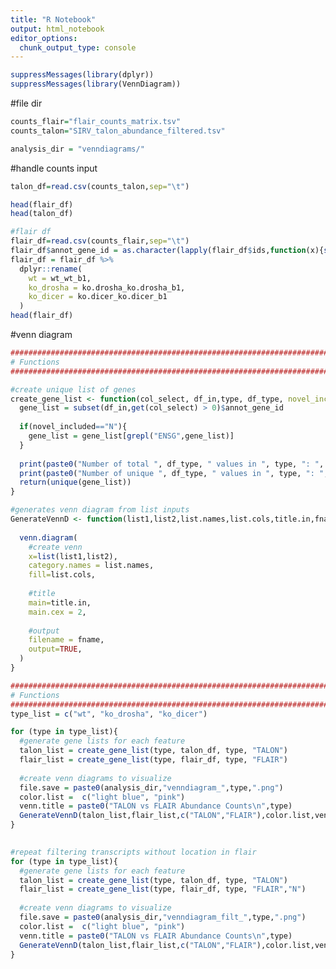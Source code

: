 ```yaml
---
title: "R Notebook"
output: html_notebook
editor_options: 
  chunk_output_type: console
---
```



```r
suppressMessages(library(dplyr))
suppressMessages(library(VennDiagram))

```

#file dir
```r
counts_flair="flair_counts_matrix.tsv"
counts_talon="SIRV_talon_abundance_filtered.tsv"

analysis_dir = "venndiagrams/"
```

#handle counts input
```r
talon_df=read.csv(counts_talon,sep="\t")

head(flair_df)
head(talon_df)

#flair df
flair_df=read.csv(counts_flair,sep="\t")
flair_df$annot_gene_id = as.character(lapply(flair_df$ids,function(x){strsplit(x,"_",fixed=TRUE)[[1]][[2]]}))
flair_df = flair_df %>% 
  dplyr::rename(
    wt = wt_wt_b1,
    ko_drosha = ko.drosha_ko.drosha_b1,
    ko_dicer = ko.dicer_ko.dicer_b1
  )
head(flair_df)
```

#venn diagram
```r
####################################################################################
# Functions
####################################################################################

#create unique list of genes
create_gene_list <- function(col_select, df_in,type, df_type, novel_included="Y"){
  gene_list = subset(df_in,get(col_select) > 0)$annot_gene_id
  
  if(novel_included=="N"){
    gene_list = gene_list[grepl("ENSG",gene_list)]
  }
  
  print(paste0("Number of total ", df_type, " values in ", type, ": ", length(gene_list)))
  print(paste0("Number of unique ", df_type, " values in ", type, ": ", length(unique(gene_list))))
  return(unique(gene_list))
}

#generates venn diagram from list inputs
GenerateVennD <- function(list1,list2,list.names,list.cols,title.in,fname){
  
  venn.diagram(
    #create venn
    x=list(list1,list2),
    category.names = list.names,
    fill=list.cols,
    
    #title
    main=title.in,
    main.cex = 2,
    
    #output
    filename = fname,
    output=TRUE,
  )
}

####################################################################################
# Functions
####################################################################################
type_list = c("wt", "ko_drosha", "ko_dicer")

for (type in type_list){
  #generate gene lists for each feature
  talon_list = create_gene_list(type, talon_df, type, "TALON")
  flair_list = create_gene_list(type, flair_df, type, "FLAIR")
  
  #create venn diagrams to visualize
  file.save = paste0(analysis_dir,"venndiagram_",type,".png")
  color.list =  c("light blue", "pink")
  venn.title = paste0("TALON vs FLAIR Abundance Counts\n",type)
  GenerateVennD(talon_list,flair_list,c("TALON","FLAIR"),color.list,venn.title,file.save)
}
  

#repeat filtering transcripts without location in flair
for (type in type_list){
  #generate gene lists for each feature
  talon_list = create_gene_list(type, talon_df, type, "TALON")
  flair_list = create_gene_list(type, flair_df, type, "FLAIR","N")
  
  #create venn diagrams to visualize
  file.save = paste0(analysis_dir,"venndiagram_filt_",type,".png")
  color.list =  c("light blue", "pink")
  venn.title = paste0("TALON vs FLAIR Abundance Counts\n",type)
  GenerateVennD(talon_list,flair_list,c("TALON","FLAIR"),color.list,venn.title,file.save)
}

```

